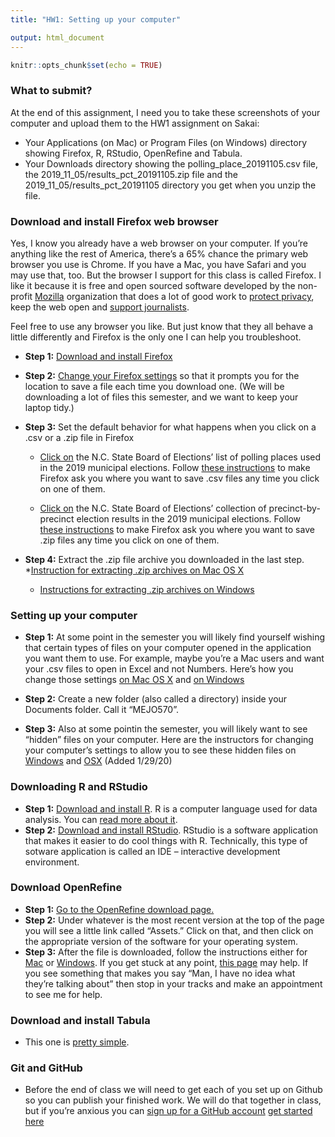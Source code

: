```yaml
---
title: "HW1: Setting up your computer"

output: html_document
---
```


```r
knitr::opts_chunk$set(echo = TRUE)
```

### What to submit?
At the end of this assignment, I need you to take these screenshots of your computer and upload them to the HW1 assignment on Sakai:

* Your Applications (on Mac) or Program Files (on Windows) directory showing Firefox, R, RStudio, OpenRefine and Tabula.
* Your Downloads directory showing the polling_place_20191105.csv file, the 2019_11_05/results_pct_20191105.zip file and the 2019_11_05/results_pct_20191105 directory you get when you unzip the file.

### Download and install Firefox web browser

Yes, I know you already have a web browser on your computer. If you're anything like the rest of America, there's a 65% chance the primary web browser you use is Chrome. If you have a Mac, you have Safari and you may use that, too. But the browser I support for this class is called Firefox. I like it because it is free and open sourced software developed by the non-profit [Mozilla](https://www.mozilla.org/en-US/) organization that does a lot of good work to [protect privacy](https://www.mozilla.org/en-US/firefox/privacy/), keep the web open and [support journalists](https://opennews.org/who/history/).

Feel free to use any browser you like. But just know that they all behave a little differently and Firefox is the only one I can help you troubleshoot.

* **Step 1:** [Download and install Firefox](https://opennews.org/who/history/)
* **Step 2:** [Change your Firefox settings](https://support.mozilla.org/en-US/kb/where-find-and-manage-downloaded-files-firefox#w_change-where-downloads-are-saved) so that it prompts you for the location to save a file each time you download one. (We will be downloading a lot of files this semester, and we want to keep your laptop tidy.)


* **Step 3:** Set the default behavior for what happens when you click on a .csv or a .zip file in Firefox

  * [Click on](https://s3.amazonaws.com/dl.ncsbe.gov/ENRS/2019_11_05/polling_place_20191105.csv) the N.C. State Board of Elections' list of polling places used in the 2019 municipal elections. Follow [these instructions](https://support.mozilla.org/en-US/kb/change-firefox-behavior-when-open-file#w_adding-download-actions) to make Firefox ask you where you want to save .csv files any time you click on one of them.

  * [Click on](https://s3.amazonaws.com/dl.ncsbe.gov/ENRS/2019_11_05/results_pct_20191105.zip) the N.C. State Board of Elections' collection of precinct-by-precinct election results in the 2019 municipal elections. Follow [these instructions](https://support.mozilla.org/en-US/kb/change-firefox-behavior-when-open-file#w_adding-download-actions) to make Firefox ask you where you want to save .zip files any time you click on one of them.

* **Step 4:** Extract the .zip file archive you downloaded in the last step.
  *[Instruction for extracting .zip archives on Mac OS X](http://osxdaily.com/2017/11/05/how-open-zip-file-mac/)
  * [Instructions for extracting .zip archives on Windows](https://support.microsoft.com/en-us/help/4028088/windows-zip-and-unzip-files)

### Setting up your computer 

* **Step 1:** At some point in the semester you will likely find yourself wishing that certain types of files on your computer opened in the application you want them to use. For example, maybe you're a Mac users and want your .csv files to open in Excel and not Numbers. Here's how you change those settings [on Mac OS X](http://osxdaily.com/2013/08/08/change-default-application-open-files-mac-os-x/) and [on Windows](https://support.microsoft.com/en-us/help/4028161/windows-10-change-default-programs)

* **Step 2:** 
Create a new folder (also called a directory) inside your Documents folder. Call it "MEJO570".

* **Step 3:** Also at some pointin the semester, you will likely want to see "hidden" files on your computer. Here are the instructors for changing your computer's settings to allow you to see these hidden files on [Windows](https://support.microsoft.com/en-us/help/4028316/windows-view-hidden-files-and-folders-in-windows-10) and [OSX](https://apple.stackexchange.com/questions/340542/show-hidden-files-on-mac-os-x-mojave-using-terminal) (Added 1/29/20)

### Downloading R and RStudio
* **Step 1:** [Download and install R](http://archive.linux.duke.edu/cran/). R is a computer language used for data analysis. You can [read more about it](https://learn.r-journalism.com/en/introduction/what_is_r/what-is-r/).
* **Step 2:** [Download and install RStudio](https://rstudio.com/products/rstudio/download/#download). RStudio is a software application that makes it easier to do cool things with R. Technically, this type of sotware application is called an IDE -- interactive development environment.

### Download OpenRefine
* **Step 1:** [Go to the OpenRefine download page.](https://github.com/OpenRefine/OpenRefine/releases)
* **Step 2:** Under whatever is the most recent version at the top of the page you will see a little link called "Assets." Click on that, and then click on the appropriate version of the software for your operating system.
* **Step 3:** After the file is downloaded, follow the instructions either for [Mac](https://github.com/OpenRefine/OpenRefine/wiki/Installation-Instructions#macos) or [Windows](https://github.com/OpenRefine/OpenRefine/wiki/Installation-Instructions#windows). If you get stuck at any point, [this page](https://github.com/OpenRefine/OpenRefine/wiki/Installation-Instructions) may help. If you see something that makes you say "Man, I have no idea what they're talking about" then stop in your tracks and make an appointment to see me for help.

### Download and install Tabula
* This one is [pretty simple](https://tabula.technology/).

### Git and GitHub
* Before the end of class we will need to get each of you set up on Github so you can publish your finished work. We will do that together in class, but if you're anxious you can [sign up for a GitHub account](https://help.github.com/en/github/getting-started-with-github/signing-up-for-a-new-github-account) [get started here](https://learn.r-journalism.com/en/git/)

